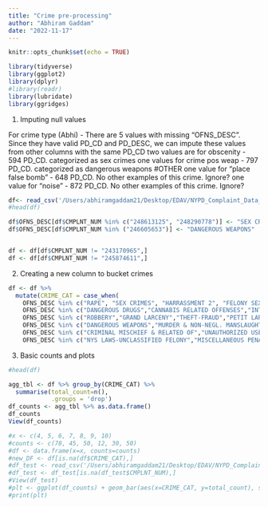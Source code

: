 ```yaml
---
title: "Crime pre-processing"
author: "Abhiram Gaddam"
date: "2022-11-17"
---
```


```r
knitr::opts_chunk$set(echo = TRUE)
```

```r
library(tidyverse)
library(ggplot2)
library(dplyr)
#library(readr)
library(lubridate)
library(ggridges)
```


1) Imputing null values 

For crime type (Abhi) - There are 5 values with missing "OFNS_DESC". Since they have valid PD_CD and PD_DESC, we can impute these values from other columns with the same PD_CD
      two values are for obscenity - 594 PD_CD. categorized as sex crimes
      one values for crime pos weap - 797 PD_CD. categorized as dangerous weapons 
      #OTHER
      one value for "place false bomb" - 648 PD_CD. No other examples of this crime. Ignore?
      one value for "noise" -  872 PD_CD. No other examples of this crime. Ignore?
      
```r
df<- read_csv('/Users/abhiramgaddam21/Desktop/EDAV/NYPD_Complaint_Data_Current__Year_To_Date_.csv')
#head(df)

df$OFNS_DESC[df$CMPLNT_NUM %in% c("248613125", "248290778")] <- "SEX CRIMES"
df$OFNS_DESC[df$CMPLNT_NUM %in% ("246605653")] <- "DANGEROUS WEAPONS"


df <- df[df$CMPLNT_NUM != "243170965",]
df <- df[df$CMPLNT_NUM != "245874611",]

```


2) Creating a new column to bucket crimes
```r

df <- df %>% 
  mutate(CRIME_CAT = case_when(
    OFNS_DESC %in% c("RAPE", "SEX CRIMES", "HARRASSMENT 2", "FELONY SEX CRIMES", "PROSTITUTION & RELATED OFFENSES") ~ "SEX CRIMES",
    OFNS_DESC %in% c("DANGEROUS DRUGS","CANNABIS RELATED OFFENSES","INTOXICATED & IMPAIRED DRIVING","ALCOHOLIC BEVERAGE CONTROL LAW","INTOXICATED/IMPAIRED DRIVING") ~ "DRUG AND ALCOHOL RELATED",
    OFNS_DESC %in% c("ROBBERY","GRAND LARCENY","THEFT-FRAUD","PETIT LARCENY","BURGLARY","GRAND LARCENY OF MOTOR VEHICLE","POSSESSION OF STOLEN PROPERTY","THEFT OF SERVICES","BURGLAR'S TOOLS","PETIT LARCENY OF MOTOR VEHICLE","OTHER OFFENSES RELATED TO THEF") ~ "THEFT OR BURGLARY",
    OFNS_DESC %in% c("DANGEROUS WEAPONS","MURDER & NON-NEGL. MANSLAUGHTER","KIDNAPPING & RELATED OFFENSES","HOMICIDE-NEGLIGENT,UNCLASSIFIE","HOMICIDE-NEGLIGENT-VEHICLE","KIDNAPPING","FELONY ASSAULT","ARSON","ASSAULT 3 & RELATED OFFENSES","UNLAWFUL POSS. WEAP. ON SCHOOL") ~ "MAJOR VIOLENT CRIMES",
    OFNS_DESC %in% c("CRIMINAL MISCHIEF & RELATED OF","UNAUTHORIZED USE OF A VEHICLE","FRAUDS","OFFENSES AGAINST PUBLIC SAFETY","DISORDERLY CONDUCT","JOSTLING","DISRUPTION OF A RELIGIOUS SERV","ESCAPE 3","OFF. AGNST PUB ORD SENSBLTY &","CRIMINAL TRESPASS","VEHICLE AND TRAFFIC LAWS","GAMBLING","OFFENSES AGAINST THE PERSON","OFFENSES INVOLVING FRAUD","FRAUDULENT ACCOSTING","ANTICIPATORY OFFENSES","LOITERING/GAMBLING (CARDS, DIC") ~ "FRAUD/GAMBLING AND MISC",
    OFNS_DESC %in% c("NYS LAWS-UNCLASSIFIED FELONY","MISCELLANEOUS PENAL LAW","FORGERY","OFFENSES AGAINST PUBLIC ADMINI","CHILD ABANDONMENT/NON SUPPORT","NYS LAWS-UNCLASSIFIED VIOLATION","OTHER STATE LAWS","OTHER STATE LAWS (NON PENAL LAW)","NEW YORK CITY HEALTH CODE","ADMINISTRATIVE CODE","OTHER STATE LAWS (NON PENAL LA","AGRICULTURE & MRKTS LAW-UNCLASSIFIED","ENDAN WELFARE INCOMP","OFFENSES RELATED TO CHILDREN") ~"OTHER"))

```


3) Basic counts and plots
```r
#head(df)

agg_tbl <- df %>% group_by(CRIME_CAT) %>% 
  summarise(total_count=n(),
            .groups = 'drop')
df_counts <- agg_tbl %>% as.data.frame()
df_counts
View(df_counts)

#x <- c(4, 5, 6, 7, 8, 9, 10)
#counts <- c(78, 45, 50, 12, 30, 50)
#df <- data.frame(x=x, counts=counts)
#new_DF <- df[is.na(df$CRIME_CAT),]
#df_test <- read_csv('/Users/abhiramgaddam21/Desktop/EDAV/NYPD_Complaint_Data_Current__Year_To_Date_.csv')
#df_test <- df_test[is.na(df_test$CMPLNT_NUM),]
#View(df_test)
#plt <- ggplot(df_counts) + geom_bar(aes(x=CRIME_CAT, y=total_count), stat="identity")
#print(plt)
```







